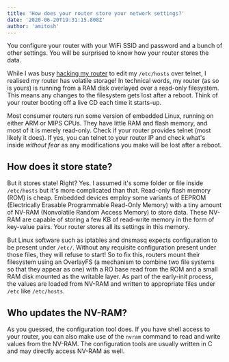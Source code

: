 ```yaml
---
title: 'How does your router store your network settings?'
date: '2020-06-20T19:31:15.808Z'
author: 'amitosh'
---
```


You configure your router with your WiFi SSID and password and a bunch of other
settings. You will be surprised to know how your router stores the
data.

While I was busy [hacking my router][1] to edit my `/etc/hosts` over telnet, I
realised my router has volatile storage! In technical words, my router (as so is
yours) is running from a RAM disk overlayed over a read-only filesystem. This
means any changes to the filesystem gets lost after a reboot. Think of your
router booting off a live CD each time it starts-up.

Most consumer routers run some version of embedded Linux, running on either ARM
or MIPS CPUs. They have little RAM and flash memory, and most of it is merely
read-only. Check if your router provides telnet (most likely it does). If yes,
you can telnet to your router IP and check what's inside _without fear_ as any
modifications you make will be lost after a reboot.

## How does it store state?

But it stores state! Right? Yes. I assumed it's some folder or file inside
`/etc/hosts` but it's more complicated than that. Read-only flash memory (ROM)
is cheap. Embedded devices employ some variants of EEPROM (Electrically Erasable
Programmable Read-Only Memory) with a tiny amount of NV-RAM (Nonvolatile Random
Access Memory) to store data. These NV-RAM are capable of storing a few KB of
read-write memory in the form of key-value pairs. Your router stores all its
settings in this memory.

But Linux software such as iptables and dnsmasq expects configuration to be
present under `/etc/`. Without any requisite configuration present under those
files, they will refuse to start! So to fix this, routers mount their filesystem
using an OverlayFS (a mechanism to combine two file systems so that they appear
as one) with a RO base read from the ROM and a small RAM disk mounted as the
writable layer. As part of the early-init process, the values are loaded from
NV-RAM and written to appropriate files under `/etc` like `/etc/hosts`.

## Who updates the NV-RAM?

As you guessed, the configuration tool does. If you have shell access to your
router, you can also make use of the `nvram` command to read and write values
from the NV-RAM. The configuration tools are usually written in C and may
directly access NV-RAM as well.

[1]: /posts/amitosh/how_wifi_calling__vowifi__works_/
